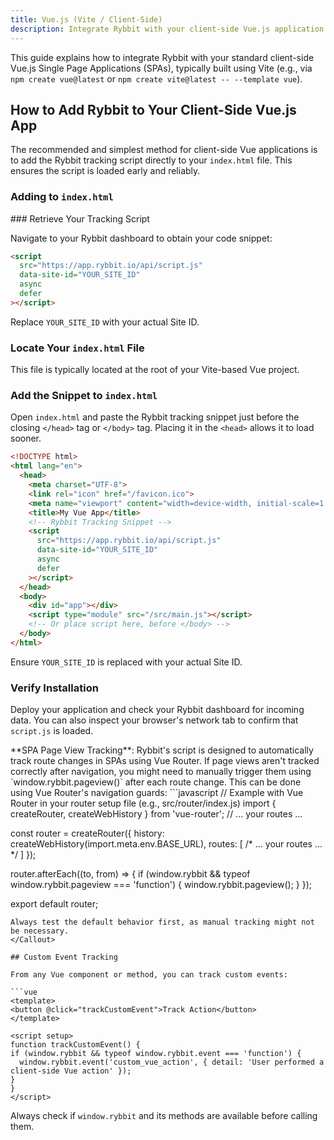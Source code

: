 ```yaml
---
title: Vue.js (Vite / Client-Side)
description: Integrate Rybbit with your client-side Vue.js application
---
```




This guide explains how to integrate Rybbit with your standard client-side Vue.js Single Page Applications (SPAs), typically built using Vite (e.g., via `npm create vue@latest` or `npm create vite@latest -- --template vue`).

## How to Add Rybbit to Your Client-Side Vue.js App

The recommended and simplest method for client-side Vue applications is to add the Rybbit tracking script directly to your `index.html` file. This ensures the script is loaded early and reliably.

### Adding to `index.html`

<Steps>
### Retrieve Your Tracking Script

Navigate to your Rybbit dashboard to obtain your code snippet:

```html
<script
  src="https://app.rybbit.io/api/script.js"
  data-site-id="YOUR_SITE_ID"
  async
  defer
></script>
```
Replace `YOUR_SITE_ID` with your actual Site ID.

### Locate Your `index.html` File

This file is typically located at the root of your Vite-based Vue project.

### Add the Snippet to `index.html`

Open `index.html` and paste the Rybbit tracking snippet just before the closing `</head>` tag or `</body>` tag. Placing it in the `<head>` allows it to load sooner.

```html filename="index.html (Vite)"
<!DOCTYPE html>
<html lang="en">
  <head>
    <meta charset="UTF-8">
    <link rel="icon" href="/favicon.ico">
    <meta name="viewport" content="width=device-width, initial-scale=1.0">
    <title>My Vue App</title>
    <!-- Rybbit Tracking Snippet -->
    <script
      src="https://app.rybbit.io/api/script.js"
      data-site-id="YOUR_SITE_ID"
      async
      defer
    ></script>
  </head>
  <body>
    <div id="app"></div>
    <script type="module" src="/src/main.js"></script>
    <!-- Or place script here, before </body> -->
  </body>
</html>
```
Ensure `YOUR_SITE_ID` is replaced with your actual Site ID.

### Verify Installation

Deploy your application and check your Rybbit dashboard for incoming data. You can also inspect your browser's network tab to confirm that `script.js` is loaded.
</Steps>

<Callout type="info">
  **SPA Page View Tracking**: Rybbit's script is designed to automatically track route changes in SPAs using Vue Router. If page views aren't tracked correctly after navigation, you might need to manually trigger them using `window.rybbit.pageview()` after each route change. This can be done using Vue Router's navigation guards:
  ```javascript
  // Example with Vue Router in your router setup file (e.g., src/router/index.js)
  import { createRouter, createWebHistory } from 'vue-router';
  // ... your routes ...

  const router = createRouter({
    history: createWebHistory(import.meta.env.BASE_URL),
    routes: [ /* ... your routes ... */ ]
  });

  router.afterEach((to, from) => {
    if (window.rybbit && typeof window.rybbit.pageview === 'function') {
      window.rybbit.pageview();
    }
  });

  export default router;
  ```
  Always test the default behavior first, as manual tracking might not be necessary.
</Callout>

## Custom Event Tracking

From any Vue component or method, you can track custom events:

```vue
<template>
  <button @click="trackCustomEvent">Track Action</button>
</template>

<script setup>
function trackCustomEvent() {
  if (window.rybbit && typeof window.rybbit.event === 'function') {
    window.rybbit.event('custom_vue_action', { detail: 'User performed a client-side Vue action' });
  }
}
</script>
```
Always check if `window.rybbit` and its methods are available before calling them.

